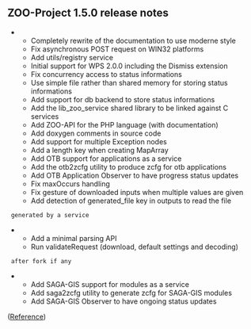 
== ZOO-Project 1.5.0 release notes ==

**Completely rewrite of the documentation to use moderne style
**Fix asynchronous POST request on WIN32 platforms
**Add utils/registry service
**Initial support for WPS 2.0.0 including the Dismiss extension
**Fix concurrency access to status informations
**Use simple file rather than shared memory for storing status informations
**Add support for db backend to store status informations
**Add the lib_zoo_service shared library to be linked against C services
**Add ZOO-API for the PHP language (with documentation)
**Add doxygen comments in source code
**Add support for multiple Exception nodes
**Add a length key when creating MapArray
**Add OTB support for applications as a service
**Add the otb2zcfg utility to produce zcfg for otb applications
**Add OTB Application Observer to have progress status updates
**Fix maxOccurs handling
**Fix gesture of downloaded inputs when multiple values are given
**Add detection of generated_file key in outputs to read the file
  generated by a service
**Add a minimal parsing API 
**Run validateRequest (download, default settings and decoding)
  after fork if any
**Add SAGA-GIS support for modules as a service
**Add saga2zcfg utility to generate zcfg for SAGA-GIS modules
**Add SAGA-GIS Observer to have ongoing status updates


([http://lists.osgeo.org/pipermail/zoo-discuss/2015-July/001293.html Reference])



{{TracNotice|{{PAGENAME}}}}